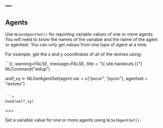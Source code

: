 ---
---

## Agents

Use `NLGetAgentSet()` for reporting variable values of one or more agents. You will need to know the names of the variable and the name of the agent or agentset. You can only get values from one type of agent at a time.

For example, get the x and y coordinates of all of the wolves using:


```{r, warning=FALSE, message=FALSE, title = "{{ site.handouts }}"}
NLCommand("setup")

wolf_xy <- NLGetAgentSet(agent.var = c("pxcor", "pycor"), 
              agentset = "wolves")

```

```r
head(wolf_xy)
```

===

Set a variable value for one or more agents using `NLSetAgentSet()`.